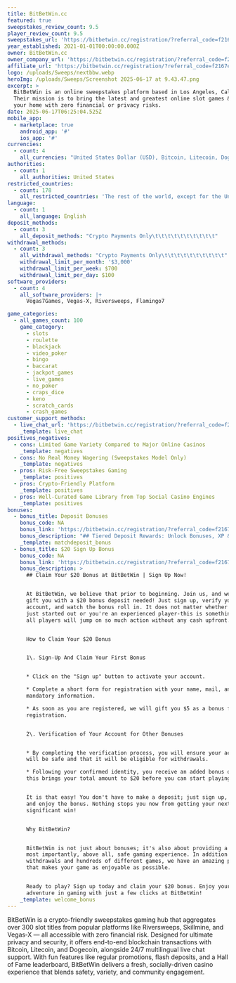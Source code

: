 ```yaml
---
title: BitBetWin.cc
featured: true
sweepstakes_review_count: 9.5
player_review_count: 9.5
sweepstakes_url: 'https://bitbetwin.cc/registration/?referral_code=f2167e3198'
year_established: 2021-01-01T00:00:00.000Z
owner: BitBetWin.cc
owner_company_url: 'https://bitbetwin.cc/registration/?referral_code=f2167e3198'
affiliate_url: 'https://bitbetwin.cc/registration/?referral_code=f2167e3198'
logo: /uploads/Sweeps/nextbbw.webp
heroImg: /uploads/Sweeps/Screenshot 2025-06-17 at 9.43.47.png
excerpt: >
  BitBetWin is an online sweepstakes platform based in Los Angeles, California.
  Their mission is to bring the latest and greatest online slot games & slots to
  your home with zero financial or privacy risks.
date: 2025-06-17T06:25:04.525Z
mobile_app:
  - marketplace: true
    android_app: '#'
    ios_app: '#'
currencies:
  - count: 4
    all_currencies: "United States Dollar (USD), Bitcoin, Litecoin, Dogecoin\t\t\t\t\t\t\t\t\t\t"
authorities:
  - count: 1
    all_authorities: United States
restricted_countries:
  - count: 178
    all_restricted_countries: 'The rest of the world, except for the United States of America.'
language:
  - count: 1
    all_language: English
deposit_methods:
  - count: 3
    all_deposit_methods: "Crypto Payments Only\t\t\t\t\t\t\t\t\t\t"
withdrawal_methods:
  - count: 3
    all_withdrawal_methods: "Crypto Payments Only\t\t\t\t\t\t\t\t\t\t"
    withdrawal_limit_per_month: '$3,000'
    withdrawal_limit_per_week: $700
    withdrawal_limit_per_day: $100
software_providers:
  - count: 4
    all_software_providers: |+
      Vegas7Games, Vegas‑X, Riversweeps, Flamingo7

game_categories:
  - all_games_count: 100
    game_category:
      - slots
      - roulette
      - blackjack
      - video_poker
      - bingo
      - baccarat
      - jackpot_games
      - live_games
      - no_poker
      - craps_dice
      - keno
      - scratch_cards
      - crash_games
customer_support_methods:
  - live_chat_url: 'https://bitbetwin.cc/registration/?referral_code=f2167e3198'
    _template: live_chat
positives_negatives:
  - cons: Limited Game Variety Compared to Major Online Casinos
    _template: negatives
  - cons: No Real Money Wagering (Sweepstakes Model Only)
    _template: negatives
  - pros: Risk-Free Sweepstakes Gaming
    _template: positives
  - pros: Crypto-Friendly Platform
    _template: positives
  - pros: Well-Curated Game Library from Top Social Casino Engines
    _template: positives
bonuses:
  - bonus_title: Deposit Bonuses
    bonus_code: NA
    bonus_link: 'https://bitbetwin.cc/registration/?referral_code=f2167e3198'
    bonus_description: "## Tiered Deposit Rewards: Unlock Bonuses, XP & More!\n\nIt’s time to turn your deposits into serious power-ups! Whether you're aiming for more XP, cash bonuses, or exclusive perks, our tiered system has everything you need to level up.\n\n## \U0001F4A1 How It Works\n\n1. Choose Your Tier\n   Decide how much you want to deposit—starting from just $550.\n    \n2. Make Your Deposit\n   Once your payment is complete, you’ll instantly unlock your tier's rewards.\n    \n3. Enjoy Your Perks\n   Get your cash bonus, XP boost, referral multiplier, and free Wheel Spins immediately!\n    \n4. Keep the Benefits\n   Stay active! To maintain your current tier, simply deposit again within 35 days.\n    \n\n## \U0001F3C6 Tier Breakdown\n\n| Tier     | Deposit Amount | Bonus | XP Gift  | Referral Bonus | Free Wheel Spins |\n| -------- | -------------- | ----- | -------- | -------------- | ---------------- |\n| 1st Tier | $550           | $25   | +250 XP  | 1.5x           | 3 spins          |\n| 2nd Tier | $600           | $35   | +550 XP  | 2x             | 4 spins          |\n| 3rd Tier | $800           | $55   | +750 XP  | 2x             | 4 spins          |\n| 4th Tier | $900           | $75   | +750 XP  | 2x             | 6 spins          |\n| 5th Tier | $1050          | $85   | +1050 XP | 3x             | 6 spins          |\n\n## \U0001F381 Rewards Summary\n\n* Deposit Bonus\n\nReceive an instant cash bonus up to $85 just for topping up.\n\n* XP Boost\n\nRack up XP (up to +1050 XP) and move up faster in your journey.\n\n* Referral Multiplier\n\nShare your referral code and multiply your rewards when others join:\n\n* Tier 1: 1.5x\n   \n* Tier 2–4: 2x\n   \n* Tier 5: 3x\n   \n* Free Wheel Spins\n\nUse your free spins for a chance to win even more prizes. Granted, once per deposit—use them anytime!\n\n## Why Join This Promo?\n\n* \U0001F525 Maximize Your Deposit: Get more than just your money’s worth with XP, bonuses, and spins.\n   \n* \U0001F9E0 Smart Progression: The XP boosts help you climb ranks and unlock exclusive features faster.\n   \n* \U0001F4B8 Extra Earnings: The referral multiplier means every friend you invite becomes more rewarding.\n   \n* \U0001F3AE Gamified Fun: Wheel Spins add excitement, giving you a chance at extra surprises!\n   \n\n## \U0001F4CC Important Notes\n\n* ⏳ Tier Expiry: Perks expire after 35 days unless you re-deposit at the same (or higher) tier.\n   \n* \U0001F465 Referral Bonus: Everyone using your referral code during your active tier gets that tier’s bonus.\n   \n* \U0001F3A1 Wheel Spins: Spins are one-time per deposit and don’t expire—save them or spin them instantly.\n   \n\nChoose your tier. Deposit. Reap the rewards.\nThis is your chance to turn every dollar into game-changing advantages.\n"
    _template: matchdeposit_bonus
  - bonus_title: $20 Sign Up Bonus
    bonus_code: NA
    bonus_link: 'https://bitbetwin.cc/registration/?referral_code=f2167e3198'
    bonus_description: >
      ## Claim Your $20 Bonus at BitBetWin | Sign Up Now!


      At BitBetWin, we believe that prior to beginning. Join us, and we will
      gift you with a $20 bonus deposit needed! Just sign up, verify your
      account, and watch the bonus roll in. It does not matter whether you have
      just started out or you're an experienced player-this is something that
      all players will jump on so much action without any cash upfront.


      How to Claim Your $20 Bonus


      1\. Sign-Up And Claim Your First Bonus 


      * Click on the "Sign up" button to activate your account. 

      * Complete a short form for registration with your name, mail, and other
      mandatory information.

      * As soon as you are registered, we will gift you $5 as a bonus for
      registration.


      2\. Verification of Your Account for Other Bonuses 


      * By completing the verification process, you will ensure your account
      will be safe and that it will be eligible for withdrawals. 

      * Following your confirmed identity, you receive an added bonus of $15;
      this brings your total amount to $20 before you can start playing!


      It is that easy! You don't have to make a deposit; just sign up, verify,
      and enjoy the bonus. Nothing stops you now from getting your next
      significant win!


      Why BitBetWin?


      BitBetWin is not just about bonuses; it's also about providing a nice and,
      most importantly, above all, safe gaming experience. In addition to fast
      withdrawals and hundreds of different games, we have an amazing platform
      that makes your game as enjoyable as possible.


      Ready to play? Sign up today and claim your $20 bonus. Enjoy your next
      adventure in gaming with just a few clicks at BitBetWin!
    _template: welcome_bonus
---
```


BitBetWin is a crypto-friendly sweepstakes gaming hub that aggregates over 300 slot titles from popular platforms like Riversweeps, Skillmine, and Vegas‑X — all accessible with zero financial risk. Designed for ultimate privacy and security, it offers end-to-end blockchain transactions with Bitcoin, Litecoin, and Dogecoin, alongside 24/7 multilingual live chat support. With fun features like regular promotions, flash deposits, and a Hall of Fame leaderboard, BitBetWin delivers a fresh, socially-driven casino experience that blends safety, variety, and community engagement.
